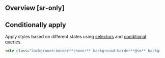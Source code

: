 ## Overview [sr-only]
<Overview/>

## Conditionally apply
Apply styles based on different states using [selectors](/guide/state-selectors) and [conditional queries](/guide/conditional-queries).
```html
<div class="background:border**:hover** background:border**@sm** background:border**@dark** background:border**@print**">…</div>
```

